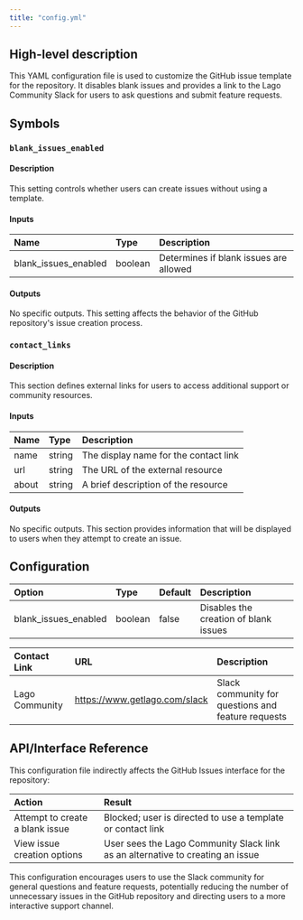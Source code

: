 ```yaml
---
title: "config.yml"
---
```


## High-level description

This YAML configuration file is used to customize the GitHub issue template for the repository. It disables blank issues and provides a link to the Lago Community Slack for users to ask questions and submit feature requests.

## Symbols

### `blank_issues_enabled`
#### Description
This setting controls whether users can create issues without using a template.

#### Inputs
| Name | Type | Description |
|:-----|:-----|:------------|
| blank_issues_enabled | boolean | Determines if blank issues are allowed |

#### Outputs
No specific outputs. This setting affects the behavior of the GitHub repository's issue creation process.

### `contact_links`
#### Description
This section defines external links for users to access additional support or community resources.

#### Inputs
| Name | Type | Description |
|:-----|:-----|:------------|
| name | string | The display name for the contact link |
| url | string | The URL of the external resource |
| about | string | A brief description of the resource |

#### Outputs
No specific outputs. This section provides information that will be displayed to users when they attempt to create an issue.

## Configuration
| Option | Type | Default | Description |
|:-------|:-----|:--------|:------------|
| blank_issues_enabled | boolean | false | Disables the creation of blank issues |

| Contact Link | URL | Description |
|:-------------|:----|:------------|
| Lago Community | https://www.getlago.com/slack | Slack community for questions and feature requests |

## API/Interface Reference
This configuration file indirectly affects the GitHub Issues interface for the repository:

| Action | Result |
|:-------|:-------|
| Attempt to create a blank issue | Blocked; user is directed to use a template or contact link |
| View issue creation options | User sees the Lago Community Slack link as an alternative to creating an issue |

This configuration encourages users to use the Slack community for general questions and feature requests, potentially reducing the number of unnecessary issues in the GitHub repository and directing users to a more interactive support channel.